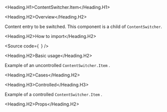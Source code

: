 

<Meta of={Stories} />

<Heading.H1>ContentSwitcher.Item</Heading.H1>

<Heading.H2>Overview</Heading.H2>

Content entry to be switched. This component is a child of `ContentSwitcher`.

<Heading.H2>How to import</Heading.H2>

<Source
  code={`
`}
/>

<Heading.H2>Basic usage</Heading.H2>

Example of an uncontrolled `ContentSwitcher.Item` .

<Canvas of={Stories.Base} />

<Heading.H2>Cases</Heading.H2>

<Heading.H3>Controlled</Heading.H3>

Example of a controlled `ContentSwitcher.Item` .

<Canvas of={CaseStories.Controlled} />

<Heading.H2>Props</Heading.H2>

<ArgTypes of={Stories} />
